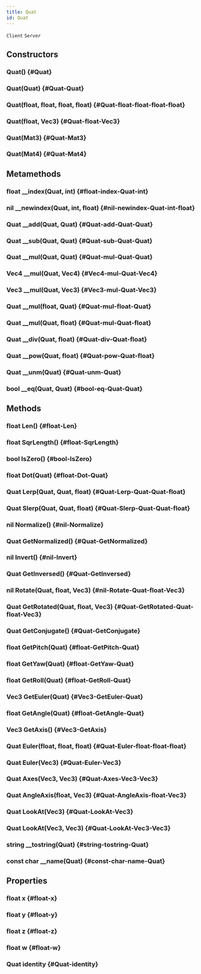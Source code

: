 ```yaml
---
title: Quat
id: Quat
---
```

`Client`
`Server`

## Constructors

### Quat() {#Quat}

### Quat(Quat) {#Quat-Quat}

### Quat(float, float, float, float) {#Quat-float-float-float-float}

### Quat(float, Vec3) {#Quat-float-Vec3}

### Quat(Mat3) {#Quat-Mat3}

### Quat(Mat4) {#Quat-Mat4}

## Metamethods

### float __index(Quat, int) {#float-index-Quat-int}

### nil __newindex(Quat, int, float) {#nil-newindex-Quat-int-float}

### Quat __add(Quat, Quat) {#Quat-add-Quat-Quat}

### Quat __sub(Quat, Quat) {#Quat-sub-Quat-Quat}

### Quat __mul(Quat, Quat) {#Quat-mul-Quat-Quat}

### Vec4 __mul(Quat, Vec4) {#Vec4-mul-Quat-Vec4}

### Vec3 __mul(Quat, Vec3) {#Vec3-mul-Quat-Vec3}

### Quat __mul(float, Quat) {#Quat-mul-float-Quat}

### Quat __mul(Quat, float) {#Quat-mul-Quat-float}

### Quat __div(Quat, float) {#Quat-div-Quat-float}

### Quat __pow(Quat, float) {#Quat-pow-Quat-float}

### Quat __unm(Quat) {#Quat-unm-Quat}

### bool __eq(Quat, Quat) {#bool-eq-Quat-Quat}

## Methods

### float Len() {#float-Len}

### float SqrLength() {#float-SqrLength}

### bool IsZero() {#bool-IsZero}

### float Dot(Quat) {#float-Dot-Quat}

### Quat Lerp(Quat, Quat, float) {#Quat-Lerp-Quat-Quat-float}

### Quat Slerp(Quat, Quat, float) {#Quat-Slerp-Quat-Quat-float}

### nil Normalize() {#nil-Normalize}

### Quat GetNormalized() {#Quat-GetNormalized}

### nil Invert() {#nil-Invert}

### Quat GetInversed() {#Quat-GetInversed}

### nil Rotate(Quat, float, Vec3) {#nil-Rotate-Quat-float-Vec3}

### Quat GetRotated(Quat, float, Vec3) {#Quat-GetRotated-Quat-float-Vec3}

### Quat GetConjugate() {#Quat-GetConjugate}

### float GetPitch(Quat) {#float-GetPitch-Quat}

### float GetYaw(Quat) {#float-GetYaw-Quat}

### float GetRoll(Quat) {#float-GetRoll-Quat}

### Vec3 GetEuler(Quat) {#Vec3-GetEuler-Quat}

### float GetAngle(Quat) {#float-GetAngle-Quat}

### Vec3 GetAxis() {#Vec3-GetAxis}

### Quat Euler(float, float, float) {#Quat-Euler-float-float-float}

### Quat Euler(Vec3) {#Quat-Euler-Vec3}

### Quat Axes(Vec3, Vec3) {#Quat-Axes-Vec3-Vec3}

### Quat AngleAxis(float, Vec3) {#Quat-AngleAxis-float-Vec3}

### Quat LookAt(Vec3) {#Quat-LookAt-Vec3}

### Quat LookAt(Vec3, Vec3) {#Quat-LookAt-Vec3-Vec3}

### string __tostring(Quat) {#string-tostring-Quat}

### const char __name(Quat) {#const-char-name-Quat}

## Properties

### float x {#float-x}

### float y {#float-y}

### float z {#float-z}

### float w {#float-w}

### Quat identity {#Quat-identity}


